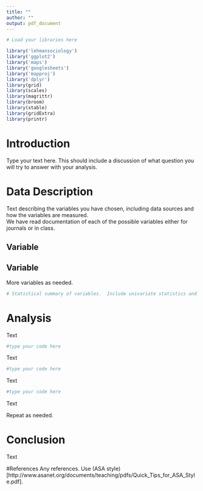 ```yaml
---
title: ""
author: ""
output: pdf_document
---
```



 
```r
# Load your libraries here

library('lehmansociology')
library('ggplot2')
library('maps')
library('googlesheets')
library('mapproj')
library('dplyr')
library(grid)
library(scales)
library(magrittr)
library(broom)
library(xtable)
library(gridExtra)
library(printr)

```

# Introduction

Type your text here.
This should include a discussion of what question you will try to answer with your analysis.

# Data Description 

Text describing the  variables you have chosen, including data sources and how the variables are measured.  
We have read documentation of each of the possible variables either for journals or in class. 

## Variable

## Variable

More variables as needed.


```r
# Statistical summary of variables.  Include univariate statistics and appropriate graphs.

```


# Analysis

Text

````r
#type your code here

````

Text

````r
#type your code here

````

Text

````r
#type your code here

````

Text

Repeat as needed.

# Conclusion

Text


#References
Any references.
Use (ASA style)[http://www.asanet.org/documents/teaching/pdfs/Quick_Tips_for_ASA_Style.pdf].  

